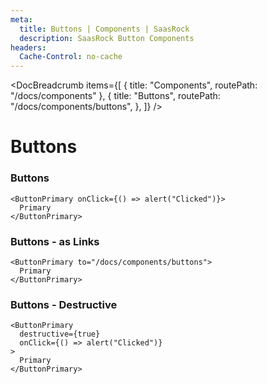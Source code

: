 ```yaml
---
meta:
  title: Buttons | Components | SaasRock
  description: SaasRock Button Components
headers:
  Cache-Control: no-cache
---
```



<DocBreadcrumb
  items={[
    { title: "Components", routePath: "/docs/components" },
    {
      title: "Buttons",
      routePath: "/docs/components/buttons",
    },
  ]}
/>

# Buttons


### Buttons

<PreviewButtons />

```tsx
<ButtonPrimary onClick={() => alert("Clicked")}>
  Primary
</ButtonPrimary>
```

### Buttons - as Links

<PreviewButtonsAsLinks />

```tsx
<ButtonPrimary to="/docs/components/buttons">
  Primary
</ButtonPrimary>
```

### Buttons - Destructive

<PreviewButtonsDestructive />

```tsx
<ButtonPrimary
  destructive={true}
  onClick={() => alert("Clicked")}
>
  Primary
</ButtonPrimary>
```

